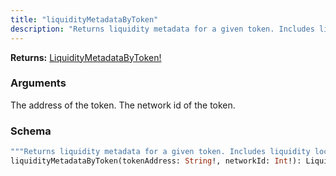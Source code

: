 ```yaml
---
title: "liquidityMetadataByToken"
description: "Returns liquidity metadata for a given token. Includes liquidity lock data for up to 100 pairs that the token is in."
---
```


**Returns:** [LiquidityMetadataByToken!](/api-reference/types#liquiditymetadatabytoken)

### Arguments

<ResponseField name="tokenAddress" type="String!" required>
  The address of the token.
</ResponseField>

<ResponseField name="networkId" type="Int!" required>
  The network id of the token.
</ResponseField>

### Schema


```graphql 
"""Returns liquidity metadata for a given token. Includes liquidity lock data for up to 100 pairs that the token is in."""
liquidityMetadataByToken(tokenAddress: String!, networkId: Int!): LiquidityMetadataByToken!
```

